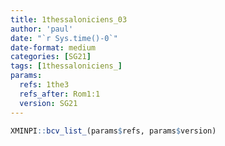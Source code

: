 ```yaml
---
title: 1thessaloniciens_03
author: 'paul'
date: "`r Sys.time()-0`"
date-format: medium
categories: [SG21]
tags: [1thessaloniciens_]
params:
  refs: 1the3
  refs_after: Rom1:1
  version: SG21
---
```


```r
XMINPI::bcv_list_(params$refs, params$version)
```

